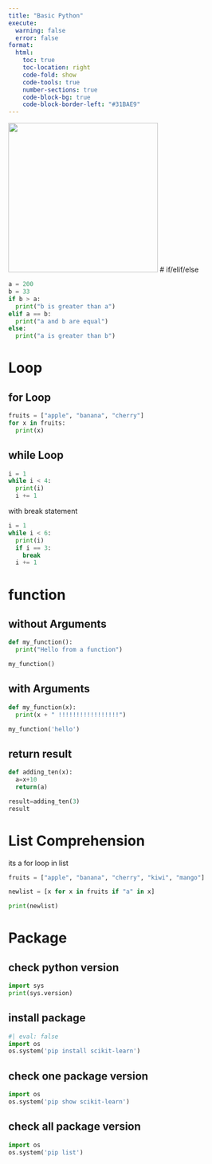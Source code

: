 ```yaml
---
title: "Basic Python"
execute:
  warning: false
  error: false
format:
  html:
    toc: true
    toc-location: right
    code-fold: show
    code-tools: true
    number-sections: true
    code-block-bg: true
    code-block-border-left: "#31BAE9"
---
```


![](images/Python-logo-notext.svg.png){width="300"}
# if/elif/else


```python
a = 200
b = 33
if b > a:
  print("b is greater than a")
elif a == b:
  print("a and b are equal")
else:
  print("a is greater than b")
```

# Loop

## for Loop

```python
fruits = ["apple", "banana", "cherry"]
for x in fruits:
  print(x)
```

## while Loop

```python
i = 1
while i < 4:
  print(i)
  i += 1
```

with break statement

```python
i = 1
while i < 6:
  print(i)
  if i == 3:
    break
  i += 1
```

# function

## without Arguments
```python
def my_function():
  print("Hello from a function")
```

```python
my_function()
```


## with Arguments

```python
def my_function(x):
  print(x + " !!!!!!!!!!!!!!!!!")
```

```python
my_function('hello')
```

## return result

```python
def adding_ten(x):
  a=x+10
  return(a)
```

```python
result=adding_ten(3)
result
```



# List Comprehension

its a for loop in list

```python
fruits = ["apple", "banana", "cherry", "kiwi", "mango"]

newlist = [x for x in fruits if "a" in x]

print(newlist)
```

# Package


## check python version 

```python
import sys
print(sys.version)
```


## install package

```python
#| eval: false
import os
os.system('pip install scikit-learn')
```

## check one package version

```python
import os
os.system('pip show scikit-learn')
```

## check all package version

```python
import os
os.system('pip list')

```
